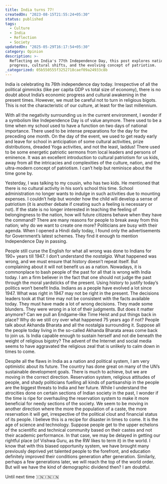 ```yaml
---
title: India turns 77!
createdOn: "2023-08-15T21:55:24+05:30"
status: published
tags:
  - Culture
  - India
  - Reflection
  - Society
updatedOn: "2025-05-29T16:17:54+05:30"
category: Opinion
description: >-
  Reflecting on India's 77th Independence Day, this post explores national
  progress, cultural shifts, and the evolving concept of patriotism.
_categorized: 05b550555f3252718caef09a24933c8b
---
```


India is celebrating its 76th independence day today. Irrespective of all the political gimmicks (like per capita GDP vs total size of economy), there is no doubt about India’s economic progress and cultural awakening in the present times. However, we must be careful not to turn in religious bigots. This is not the characteristic of our culture, at least for the last millennium.

With all the negativity surrounding us in the current environment, I wonder if a symbolism like Independence Day is of value anymore. There used to be a time when my school used to have a function on two days of national importance. There used to be intense preparations for the day for the preceding one month. On the day of the event, we used to get ready early and leave for school in anticipation of some cultural activities, prize distributions, dreaded Yoga activities, and not the least, laddus! There used to be some energetic patriotic sermons from local leaders and persons of eminence. It was an excellent introduction to cultural patriotism for us kids, away from all the intricacies and complexities of the culture, nation, and the ultra-modern concept of patriotism. I can’t help but reminisce about the time gone by.

Yesterday, I was talking to my cousin, who has two kids. He mentioned that there is no cultural activity in his son’s school this time. School administration no longer wants to indulge in such activities due to mounting expenses. I couldn’t help but wonder how the child will develop a sense of patriotism (it is another debate if creating such a feeling is necessary or not). If the state is no longer interested in teaching the feeling of belongingness to the nation, how will future citizens behave when they have the command? There are many reasons for people to break away from this nation; why do we want to create one more? Politicians are busy with their agenda. When I opened a Hindi daily today, I found only the advertisements for Government’s latest schemes. They find it enough to mention Independence Day in passing.

People still curse the English for what all wrong was done to Indians for 190+ years till 1947. I don’t understand the _nostalgia_. What happened was wrong, and we must ensure that history doesn’t repeat itself. But complaining about it will not benefit us as a nation. Nowadays, it is commonplace to bash people of the past for all that is wrong with India today. I am a firm believer in the fact that one should not judge the past through the moral yardsticks of the present. Using history to justify today’s politics won’t benefit India. Indians as a people have evolved a lot since 1947. What was right in 1947 may not be right in the present. The decisions leaders took at that time may not be consistent with the facts available today. They must have made a lot of wrong decisions. They made some blunders. They were wrong in a lot of their judgments. But does it matter anymore? Can we pull an Endgame-like Time Heist and put things back in place? Why do we still cry over what happened 75 years ago if not? People talk about Akhanda Bharata and all the nostalgia surrounding it. Suppose all the people today living in the so-called Akhanda Bharata areas come back to join us. Is India capable enough to sustain herself and not die beneath the weight of religious bigotry? The advent of the Internet and social media seems to have aggravated the religious zeal that is unlikely to calm down in times to come.

Despite all the flaws in India as a nation and political system, I am very optimistic about its future. The country has done great on many of the UN’s sustainable development goals. There is much to achieve, but we are moving in the correct direction. Reservation system, religious attitudes of people, and shady politicians fuelling all kinds of partisanship in the people are the biggest threats to India and her future. While I understand the atrocities done on certain sections of Indian society in the past, I wonder if the time is ripe for overhauling the reservation system to make it more beneficial for needy sections of the society. We seem to be moving in another direction where the more the population of a caste, the more reservation it will get, irrespective of the political clout and financial status of its people. I believe this is a recipe for disaster in times to come. It is the age of science and technology. Suppose people get to the upper echelons of the scientific and technical community based on their castes and not their academic performance. In that case, we may be delayed in getting our rightful place (of Vishwa Guru, as the RW likes to term it) in the world. I know that with this biased opportunity system, we have brought many previously deprived yet talented people to the forefront, and education definitely improved their conditions generation after generation. Similarly, perhaps a few generations later, we will reach the top of the world order. But will we have the kind of demographic dividend then? I am doubtful.

Until next time 🇮🇳🇮🇳🇮🇳
